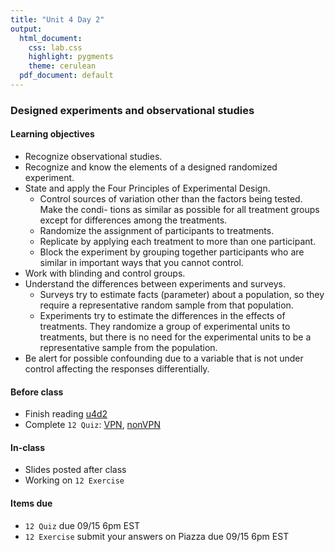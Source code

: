 ```yaml
---
title: "Unit 4 Day 2"
output: 
  html_document:
    css: lab.css
    highlight: pygments
    theme: cerulean
  pdf_document: default
---
```


### Designed experiments and observational studies

#### Learning objectives 
* Recognize observational studies.
* Recognize and know the elements of a designed randomized experiment.
* State and apply the Four Principles of Experimental Design.
    * Control sources of variation other than the factors being tested. Make the condi- tions as similar as possible for all treatment groups except for differences among the treatments.
    * Randomize the assignment of participants to treatments.
    * Replicate by applying each treatment to more than one participant.
    * Block the experiment by grouping together participants who are similar in important ways that you cannot control.
* Work with blinding and control groups.
* Understand the differences between experiments and surveys.
    * Surveys try to estimate facts (parameter) about a population, so they require a representative random sample from that population.
    * Experiments try to estimate the differences in the effects of treatments. They randomize a group of experimental units to treatments, but there is no need for the experimental units to be a representative sample from the population.
* Be alert for possible confounding due to a variable that is not under control affecting the responses differentially.

#### Before class
* Finish reading [u4d2](https://piazza.com/class_profile/get_resource/kcqqet0ou724kc/kf08zdacq484jp)
* Complete `12 Quiz`: [VPN](http://138.110.84.108:3838/sshan/quiz/Unit4), [nonVPN](http://159.89.233.150:3838/stat140/quiz/Unit4)

#### In-class
* Slides posted after class
* Working on `12 Exercise`

#### Items due
* `12 Quiz` due 09/15 6pm EST
* `12 Exercise` submit your answers on Piazza due 09/15 6pm EST
